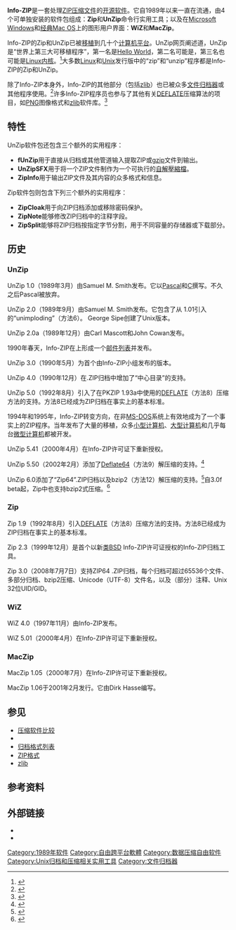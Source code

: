 {{NoteTA
|G1=IT
}}
{{Infobox software
| name                   =
| title                  = Info-ZIP之Zip
| logo                   = <!-- [[File:|File:]] -->
| screenshot             = <!-- [[File:|File:]] -->
| caption                =
| collapsible            =
| author                 =
| developer              = Info-ZIP
| released               = {{Start date and age|1992|8}}
| discontinued           =
| latest release version = 3.00
| latest release date    = {{Start date and age|2008|7|7|df=yes}}
| latest preview version = 3.1d
| latest preview date    = {{Start date and age|2015|11|15|df=yes}}
| frequently updated     = <!-- DO NOT include this parameter unless you know what it does -->
| programming language   = [[C语言|C]]
| operating system       =
| engine                 =
| platform               = 广泛[[跨平台|跨平台]]
| size                   =
| language               =
| status                 = 活动
| genre                  = [[文件归档器|文件归档器]]
| license                = [[BSD许可证|BSD许可证]]
| website                = {{URL|http://www.info-zip.org/Zip.html}}
}}
{{Infobox software
| name                   =
| title                  = Info-ZIP之UnZip
| logo                   = <!-- [[File:|File:]] -->
| screenshot             = <!-- [[File:|File:]] -->
| caption                =
| collapsible            =
| author                 = Samuel H. Smith<ref name="iz-home"/>
| developer              = Info-ZIP
| released               = {{Start date and age|1989|3|3|df=yes}}
| discontinued           =
| latest release version = 6.0
| latest release date    = {{Start date and age|2009|4|29|df=yes}}
| latest preview version = 6.10b
| latest preview date    = {{Start date and age|2010|12|10|df=yes}}
| frequently updated     = <!-- DO NOT include this parameter unless you know what it does -->
| programming language   = [[C语言|C]]
| operating system       =
| engine                 =
| platform               = 广泛[[跨平台|跨平台]]
| size                   =
| language               =
| status                 = 活动
| genre                  = [[文件归档器|文件归档器]]
| license                = [[BSD许可证|BSD许可证]]
| website                = {{URL|http://www.info-zip.org/UnZip.html}}
}}
{{Infobox software
| name                   =
| title                  = WiZ
| logo                   = <!-- [[File:|File:]] -->
| screenshot             = <!-- [[File:|File:]] -->
| caption                =
| collapsible            =
| author                 =
| developer              = Mike White
| released               =
| discontinued           =
| latest release version = 5.03
| latest release date    = {{Start date and age|2005|3|11|df=yes}}
| latest preview version =
| latest preview date    =
| frequently updated     = <!-- DO NOT include this parameter unless you know what it does -->
| programming language   = [[C语言|C]]
| operating system       = [[Windows_3.1|Windows 3.1]]及更高版本
| engine                 =
| platform               = [[IA-32|Intel x86 - 32-bit]]；[[DEC_Alpha|DEC Alpha]]（仅Windows NT系列）
| size                   =
| language               =
| status                 =
| genre                  = [[文件归档器|文件归档器]]
| license                = [[BSD许可证|BSD许可证]]
| website                = {{URL|http://www.info-zip.org/WiZ.html}}
}}
{{Infobox software
| name                   =
| title                  = MacZip
| logo                   = <!-- [[File:|File:]] -->
| screenshot             = <!-- [[File:|File:]] -->
| caption                =
| collapsible            =
| author                 =
| developer              = Dirk Haase
| released               =
| discontinued           =
| latest release version = 1.06
| latest release date    = {{Start date and age|2001|2|22|df=yes}}
| programming language   = [[C语言|C]]
| operating system       = [[Mac_OS版本历史|Mac OS Classic]] 7及更高版本
| engine                 =
| platform               = {{tsl|en|Motorola 68020}}及更高版本；[[PowerPC|PowerPC]]
| size                   =
| language               =
| status                 = 无维护<ref>{{cite web | url = http://www.haase-online.de/dirk/maczip/ | title = Zip for Macintosh | first = Dirk | last = Hasse | date = 2006-04-25 | accessdate = 2010-11-16 | deadurl = yes | archiveurl = https://archive.is/20120801043733/http://www.haase-online.de/dirk/maczip/ | archivedate = 2012-08-01 }}</ref>
| genre                  = [[文件归档器|文件归档器]]
| license                = [[BSD许可证|BSD许可证]]
| website                = {{URL|http://www.haase-online.de/dirk/maczip/}}
}}
'''Info-ZIP'''是一套处理[[ZIP格式|ZIP压缩文件]]的[[开源软件|开源软件]]。它自1989年以来一直在流通，由4个可单独安装的软件包组成：'''Zip'''和'''UnZip'''命令行实用工具；以及在[[Microsoft_Windows|Microsoft Windows]]和[[Mac_OS版本历史|经典Mac OS]]上的图形用户界面：'''WiZ'''和'''MacZip'''。

Info-ZIP的Zip和UnZip已被[[移植_(軟體)|移植]]到几十个[[系统平台|计算机平台]]。UnZip网页阐述道，UnZip是“世界上第三大可移植程序”，第一名是[[Hello_World|Hello World]]，第二名可能是{{tsl|en|C-Kermit}}，第三名也可能是[[Linux内核|Linux内核]]。<ref>{{Cite web|url=http://www.info-zip.org/UnZip.html|title=Info-ZIP's UnZip|accessdate=2010-11-16|date=2009-09-10|last=Roelofs|first=Greg|archive-url=https://web.archive.org/web/20161013020939/http://www.info-zip.org/UnZip.html|archive-date=2016-10-13|dead-url=yes}}</ref>大多数[[Linux|Linux]]和[[Unix|Unix]]发行版中的“zip”和“unzip”程序都是Info-ZIP的Zip和UnZip。

除了Info-ZIP本身外，Info-ZIP的其他部分（包括[[zlib|zlib]]）也已被众多[[文件归档器|文件归档器]]或其他程序使用。<ref name="iz-home">{{Cite web|url=http://www.info-zip.org/|title=Info-ZIP Home Page|accessdate=2010-11-16|date=2008-07-08|last=Roelofs|first=Greg|archive-url=https://web.archive.org/web/20101124033729/http://info-zip.org/|archive-date=2010-11-24|dead-url=yes}}</ref>许多Info-ZIP程序员也参与了其他有关[[DEFLATE|DEFLATE]]压缩算法的项目，如[[PNG|PNG]]图像格式和[[zlib|zlib]]软件库。<ref name="iz-more">{{Cite web|url=http://www.info-zip.org/Info-ZIP2.html|title=Info-ZIP: More Stuff|accessdate=2010-11-16|date=2008-10-04|last=Roelofs|first=Greg|archive-url=https://web.archive.org/web/20101124034030/http://info-zip.org/Info-ZIP2.html|archive-date=2010-11-24|dead-url=yes}}</ref>

== 特性 ==
UnZip软件包还包含三个额外的实用程序：
* '''fUnZip'''用于直接从归档或其他管道输入提取ZIP或[[gzip|gzip]]文件到输出。
* '''UnZipSFX'''用于将一个ZIP文件制作为一个可执行的[[自解壓縮檔|自解壓縮檔]]。
* '''ZipInfo'''用于输出ZIP文件及其内容的众多格式和信息。
Zip软件包则包含下列三个额外的实用程序：
* '''ZipCloak'''用于向ZIP归档添加或移除密码保护。
* '''ZipNote'''能够修改ZIP归档中的注释字段。
* '''ZipSplit'''能够将ZIP归档按指定字节分割，用于不同容量的存储器或下载部分。

== 历史 ==

=== UnZip ===
UnZip 1.0（1989年3月）由Samuel M. Smith发布。它以[[Pascal_(程式語言)|Pascal]]和[[C语言|C]]撰写。不久之后Pascal被放弃。

UnZip 2.0（1989年9月）由Samuel M. Smith发布。它包含了从{{tsl|en|PKZIP}} 1.01引入的“unimploding”（方法6）。 George Sipe创建了Unix版本。

UnZip 2.0a（1989年12月）由Carl Mascott和John Cowan发布。

1990年春天，Info-ZIP在{{tsl|en|SIMTEL20}}上形成一个[[邮件列表|邮件列表]]并发布。

UnZip 3.0（1990年5月）为首个由Info-ZIP小组发布的版本。

UnZip 4.0（1990年12月）在.ZIP归档中增加了“中心目录”的支持。

UnZip 5.0（1992年8月）引入了在PKZIP 1.93a中使用的[[DEFLATE|DEFLATE]]（方法8）压缩方法的支持。方法8已经成为ZIP归档在事实上的基本标准。

1994年和1995年，Info-ZIP转变方向，在非[[MS-DOS|MS-DOS]]系统上有效地成为了一个事实上的ZIP程序。当年发布了大量的移植，众多[[小型计算机|小型计算机]]、[[大型计算机|大型计算机]]和几乎每台[[微型计算机|微型计算机]]都被开发。{{Fact|date=November 2010}}

UnZip 5.41（2000年4月）在Info-ZIP许可证下重新授权。

UnZip 5.50（2002年2月）添加了[[DEFLATE|Deflate64]]（方法9）解压缩的支持。<ref>{{Citation|last=Spieler|first=Christian|title=UnZip, version 5.5, 17 February 2002|date=2002-02-17|work=UNZPHIST.ZIP|publisher=Info-ZIP|accessdate=2010-11-16}}</ref>

UnZip 6.0添加了“Zip64”.ZIP归档以及bzip2（方法12）解压缩的支持。<ref>{{Citation|title=README|date=2010-08-13|version=6.10a|work=Zip|publisher=Info-ZIP}}</ref>自3.0f beta起，Zip中也支持bzip2式压缩。<ref>{{Citation|title=WHATSNEW|date=2010-06-20|version=3.1c|work=Zip|publisher=Info-ZIP}}</ref>

=== Zip ===
Zip 1.9（1992年8月）引入[[DEFLATE|DEFLATE]]（方法8）压缩方法的支持。方法8已经成为ZIP归档在事实上的基本标准。

Zip 2.3（1999年12月）是首个以新[[BSD许可证|类BSD]] Info-ZIP许可证授权的Info-ZIP归档工具。

Zip 3.0（2008年7月7日）支持ZIP64 .ZIP归档，每个归档可超过65536个文件、多部分归档、bzip2压缩、Unicode（UTF-8）文件名，以及（部分）注释、Unix 32位UID/GID。

=== WiZ ===
WiZ 4.0（1997年11月）由Info-ZIP发布。

WiZ 5.01（2000年4月）在Info-ZIP许可证下重新授权。

=== MacZip ===
MacZip 1.05（2000年7月）在Info-ZIP许可证下重新授权。

MacZip 1.06于2001年2月发行。它由Dirk Hasse编写。

== 参见 ==
* [[压缩软件比较|压缩软件比较]]
* {{tsl|en|Comparison of archive formats|归档格式比较}}
* [[归档格式列表|归档格式列表]]
* [[ZIP格式|ZIP格式]]
* [[zlib|zlib]]

== 参考资料 ==
{{reflist}}

== 外部链接 ==
* {{official site|http://www.info-zip.org/}}
* {{SourceForge|infozip}}

{{压缩软件}}
{{FOSS}}

[[Category:1989年软件|Category:1989年软件]]
[[Category:自由跨平台軟體|Category:自由跨平台軟體]]
[[Category:数据压缩自由软件|Category:数据压缩自由软件]]
[[Category:Unix归档和压缩相关实用工具|Category:Unix归档和压缩相关实用工具]]
[[Category:文件归档器|Category:文件归档器]]